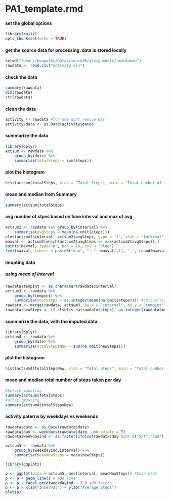 # PA1_template.rmd


#### set the global options
```r
library(knitr)
opts_chunk$set(echo = TRUE)
```

#### get the source data for processing. data is stored locally
```r
setwd("/Users/boopathi/Datascience/R/assignments/rmarkdown")
rawdata <- read.csv("activity.csv")
```

#### check the data 
```r
summary(rawdata)
dim(rawdata)
str(rawdata)
```

#### clean the data
```r
activity <- rawdata #for now dont remove NAs
activity$date <- as.Date(activity$date)
```

#### summarize the data
```r
library(dplyr)
actsum <- rawdata %>%
    group_by(date) %>%
    summarise(totalSteps = sum(steps))
```

#### plot the histogram
```r
hist(actsum$totalSteps, xlab = "Total Steps", main = "Total number of steps per day")
```

#### mean and median from Summary
```r
summary(actsum$totalSteps)
```

#### avg number of stpes based on time interval and max of avg
```r
actsum2 <- rawdata %>% group_by(interval) %>%
    summarise(avgSteps = mean(na.omit(steps)))
plot(actsum2$interval, actsum2$avgSteps, type = 'l', xlab = "Interval", ylab = "avg steps")
maxval <- actsum2[which(actsum2$avgSteps == max(actsum2$avgSteps)),]
points(maxval, type="p", pch = 19, col = "blue")
text(maxval, labels = paste0("max", ": ", maxval[,1], ",", round(maxval[2])), pos = 4)
```

#### imupting data
##### using mean of interval
```r
rawdata$tempint <- as.character(rawdata$interval)
actsum3 <- rawdata %>% 
    group_by(tempint) %>%
    summarise(meanSteps = as.integer(mean(na.omit(steps)))) #calcualtes mean by intervals
rawdata <- merge(rawdata, actsum3, by.x = "interval", by.y = "tempint") #add new Steps to rawdata
rawdata$newSteps <- if_else(is.na(rawdata$steps), as.integer(rawdata$meanSteps), rawdata$steps) #use mean where stpes is NA
```


#### summarize the data, with the imputed data
```r
library(dplyr)
actsum4 <- rawdata %>%
    group_by(date) %>%
    summarise(totalStepsNew = sum(na.omit(newSteps)))
```

#### plot the histogram
```r
hist(actsum4$totalStepsNew, xlab = "Total Steps", main = "Total number of steps per day - imputed")
```

#### mean and median total number of steps taken per day
```r
#before imputing
summary(actsum$totalSteps)
#after imputing
summary(actsum4$totalStepsNew)
```

#### activity paterns by weekdays vs weekends
```r
rawdata$date <- as.Date(rawdata$date)
rawdata$day <- weekdays(rawdata$date, abbreviate = T)
rawdata$weekdayind <- as.factor(ifelse(rawdata$day %in% c("Sat","Sun"), "Weekend","Weekday"))

actsum5 <- rawdata %>% 
    group_by(weekdayind,interval) %>%
    summarise(meanNewSteps = mean(newSteps))

library(ggplot2)

p <- ggplot(data = actsum5, aes(interval, meanNewSteps)) #base plot
p <- p + geom_line() # add line
p <- p + facet_grid(weekdayind ~.) # add facets
p <- p + xlab("Interval") + ylab("Average Steps") 
plot(p)
```



